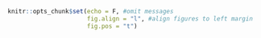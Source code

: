 
```r
knitr::opts_chunk$set(echo = F, #omit messages
                      fig.align = "l", #align figures to left margin
                      fig.pos = "t")
```

\begin{figure}
\caption{Effect of Switching Probability on Rates of False Risky and False Safe Choices for 2-Outcome Prospects with High Rank Outcomes of Different Probability}\label{fig:A-choice-rates}
\includegraphics{manuscript_files/figure-latex/A-choice-rates-1}
\textit{Note.} A note.
\end{figure}

\newpage

\begin{figure}
\caption{Parameter Estimates of the Weighting Function of Goldstein and Einhorn (1987) for Different Simulation Parameters}\label{fig:A-weighting-parameters}
\includegraphics{manuscript_files/figure-latex/A-weighting-parameters-1}
\end{figure}

\newpage

\begin{figure}
\caption{Parameter Estimates of the Value Function of Tversky and Kahneman (1992) and of the Logit Choice Rule for Different Simulation Parameters}\label{fig:A-value-parameters}
\includegraphics{manuscript_files/figure-latex/A-value-parameters-1}
\end{figure}

\newpage

\begin{figure}
\caption{Estimated Graphical Shapes of the Weighting and Value Function for Different Simulation Parameters}\label{fig:A-cpt-graphs}
\includegraphics{manuscript_files/figure-latex/A-cpt-graphs-1}
\end{figure}
